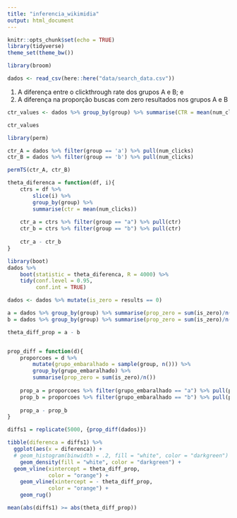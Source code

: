 ```yaml
---
title: "inferencia_wikimidia"
output: html_document
---
```


```r
knitr::opts_chunk$set(echo = TRUE)
library(tidyverse)
theme_set(theme_bw())

library(broom)
```

```r
dados <- read_csv(here::here("data/search_data.csv"))
```

1. A diferença entre o clickthrough rate dos grupos A e B; e
2. A diferença na proporção buscas com zero resultados nos grupos A e B

```r
ctr_values <- dados %>% group_by(group) %>% summarise(CTR = mean(num_clicks))

ctr_values
```

```r
library(perm)

ctr_A = dados %>% filter(group == 'a') %>% pull(num_clicks)
ctr_B = dados %>% filter(group == 'b') %>% pull(num_clicks)

permTS(ctr_A, ctr_B)
```


```r
theta_diferenca = function(df, i){
    ctrs = df %>% 
        slice(i) %>% 
        group_by(group) %>% 
        summarise(ctr = mean(num_clicks)) 
    
    ctr_a = ctrs %>% filter(group == "a") %>% pull(ctr)
    ctr_b = ctrs %>% filter(group == "b") %>% pull(ctr)
    
    ctr_a - ctr_b
}
```

```r
library(boot)
dados %>% 
    boot(statistic = theta_diferenca, R = 4000) %>% 
    tidy(conf.level = 0.95, 
         conf.int = TRUE)
```


```r
dados <- dados %>% mutate(is_zero = results == 0)

```

```r
a = dados %>% group_by(group) %>% summarise(prop_zero = sum(is_zero)/n()) %>% filter(group == 'a') %>% pull(prop_zero)
b = dados %>% group_by(group) %>% summarise(prop_zero = sum(is_zero)/n()) %>% filter(group == 'b') %>% pull(prop_zero)

theta_diff_prop = a - b
```

```r

```

```r
prop_diff = function(d){
    proporcoes = d %>% 
        mutate(grupo_embaralhado = sample(group, n())) %>% 
        group_by(grupo_embaralhado) %>% 
        summarise(prop_zero = sum(is_zero)/n()) 
    
    prop_a = proporcoes %>% filter(grupo_embaralhado == "a") %>% pull(prop_zero)
    prop_b = proporcoes %>% filter(grupo_embaralhado == "b") %>% pull(prop_zero)
    
    prop_a - prop_b
}
```


```r
diffs1 = replicate(5000, {prop_diff(dados)})

tibble(diferenca = diffs1) %>% 
  ggplot(aes(x = diferenca)) + 
  # geom_histogram(binwidth = .2, fill = "white", color = "darkgreen") + 
    geom_density(fill = "white", color = "darkgreen") + 
  geom_vline(xintercept = theta_diff_prop, 
             color = "orange") + 
    geom_vline(xintercept = - theta_diff_prop, 
             color = "orange") + 
    geom_rug()
```

```r
mean(abs(diffs1) >= abs(theta_diff_prop))
```

